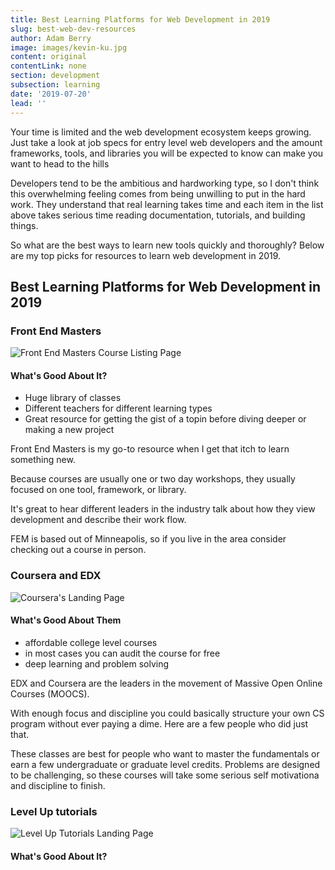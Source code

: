 ```yaml
---
title: Best Learning Platforms for Web Development in 2019
slug: best-web-dev-resources
author: Adam Berry
image: images/kevin-ku.jpg
content: original
contentLink: none
section: development
subsection: learning
date: '2019-07-20'
lead: ''
---
```


Your time is limited and the web development ecosystem keeps growing.
Just take a look at job specs for entry level web developers
and the amount frameworks, tools, and libraries you will be expected to know
can make you want to head to the hills

Developers tend to be the ambitious and hardworking type, so
I don't think this overwhelming feeling comes from being unwilling to
put in the hard work. They understand that real learning takes time and each
item in the list above takes serious time reading documentation, tutorials,
and building things.

So what are the best ways to learn new tools quickly and thoroughly?
Below are my top picks for resources to learn web development in 2019.

## Best Learning Platforms for Web Development in 2019

### Front End Masters

![Front End Masters Course Listing Page](./images/front-end-masters.png)

#### What's Good About It?

- Huge library of classes
- Different teachers for different learning types
- Great resource for getting the gist of a topin before diving deeper or making a new project

Front End Masters is my go-to resource when I get that itch to learn something new.

Because courses are usually one or two day workshops,
they usually focused on one tool, framework, or library.

It's great to hear different leaders in the industry talk about how they view development and describe their work flow.

FEM is based out of Minneapolis, so if you live in the area consider checking out a course in person.

### Coursera and EDX

![Coursera's Landing Page](./images/coursera.png)

#### What's Good About Them

- affordable college level courses
- in most cases you can audit the course for free
- deep learning and problem solving

EDX and Coursera are the leaders in the movement of Massive Open Online Courses (MOOCS).

With enough focus and discipline you could basically structure your own CS program without ever paying a dime.
Here are a few people who did just that.

These classes are best for people who want to master the fundamentals or earn a few undergraduate or graduate level credits.
Problems are designed to be challenging, so these courses will take some serious self motivationa and discipline to finish.

### Level Up tutorials

![Level Up Tutorials Landing Page](./images/level-up.png)

#### What's Good About It?
